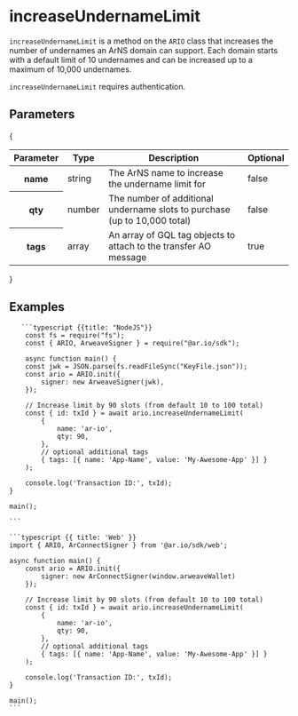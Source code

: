 
<HeroPattern />

# increaseUndernameLimit

`increaseUndernameLimit` is a method on the `ARIO` class that increases the number of undernames an ArNS domain can support. Each domain starts with a default limit of 10 undernames and can be increased up to a maximum of 10,000 undernames.

`increaseUndernameLimit` requires authentication.

## Parameters

{

<div style={{ textAlign: 'center' }}>
  <table className="inline-table">
    <thead>
      <tr>
        <th>Parameter</th>
        <th>Type</th>
        <th>Description</th>
        <th>Optional</th>
      </tr>
    </thead>
    <tbody>
      <tr>
        <th>name</th>
        <td>string</td>
        <td>The ArNS name to increase the undername limit for</td>
        <td>false</td>
      </tr>
      <tr>
        <th>qty</th>
        <td>number</td>
        <td>The number of additional undername slots to purchase (up to 10,000 total)</td>
        <td>false</td>
      </tr>
      <tr>
        <th>tags</th>
        <td>array</td>
        <td>
          An array of GQL tag objects to attach to the transfer AO message
        </td>
        <td>true</td>
      </tr>
    </tbody>
  </table>
</div>
}

## Examples

<CodeGroup title="increaseUndernameLimit">

       ```typescript {{title: "NodeJS"}}
        const fs = require("fs");
        const { ARIO, ArweaveSigner } = require("@ar.io/sdk");

        async function main() {
        const jwk = JSON.parse(fs.readFileSync("KeyFile.json"));
        const ario = ARIO.init({
            signer: new ArweaveSigner(jwk),
        });

        // Increase limit by 90 slots (from default 10 to 100 total)
        const { id: txId } = await ario.increaseUndernameLimit(
            {
                name: 'ar-io',
                qty: 90,
            },
            // optional additional tags
            { tags: [{ name: 'App-Name', value: 'My-Awesome-App' }] }
        );

        console.log('Transaction ID:', txId);
    }

    main();

    ```

    ```typescript {{ title: 'Web' }}
    import { ARIO, ArConnectSigner } from '@ar.io/sdk/web';

    async function main() {
        const ario = ARIO.init({
            signer: new ArConnectSigner(window.arweaveWallet)
        });

        // Increase limit by 90 slots (from default 10 to 100 total)
        const { id: txId } = await ario.increaseUndernameLimit(
            {
                name: 'ar-io',
                qty: 90,
            },
            // optional additional tags
            { tags: [{ name: 'App-Name', value: 'My-Awesome-App' }] }
        );

        console.log('Transaction ID:', txId);
    }

    main();
    ```

</CodeGroup>